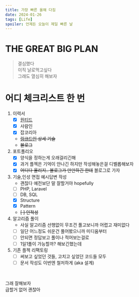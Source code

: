```yaml
---
title: 가장 빠른 올해 다짐
date: 2024-01-26
tags: [Life]
spoiler: 언제든 오늘이 제일 빠른 날
---
```


# THE GREAT BIG PLAN
> 결심했다  
> 이직
날로먹고싶다  
그래도 열심히 해보자

# 어디 체크리스트 한 번
1. 이력서
    - [x] [원티드](https://www.wanted.co.kr/community/profile/j8P6yTcE6WqtRxpfstRRKe)
    - [x] 사람인
    - [x] 잡코리아
    - ~~[링크드인](https://www.linkedin.com/in/ej-h-b8b2a9203/) 상세 기술~~
    - ~~블로그~~
1. 포트폴리오
    - [x] 양식을 정하는게 오래걸리긴해
    - [x] 과거 플젝은 기억이 안나긴 하지만 작성해놓은걸 디벨롭해보자
    - [x] ~~어디다 올리지.. 블로그가 만만하긴 한데~~ 블로그로 가자
1. 기술,인성 면접 예시답변 작성
    - 괜찮다 예전보단 말 잘할거야 hopefully
    - [ ] PHP, Laravel
    - [ ] DB, SQL
    - [x] Structure
    - [x] Pattern
    - ~~[ ] 인적성~~
1. 알고리즘 풀이
    - 사실 알고리즘 선행없이 무조건 풀고보니까 어렵고 재미없다
    - [ ] 일단 어느정도 쉬운건 풀어봤으니까 미디움부터
    - [ ] 안되면 정답보고 풀이나 적어보는걸로
    - [ ] 1일1풀이 가능할까? 해보긴했는데
1. 기존 플젝 리팩토링
    - [ ] 써보고 싶었던 것들, 고치고 싶었던 코드들 모두
    - [ ] 문서 작성도 이번엔 철저하게 (aka 설계)

&nbsp;

그래 잘해보자  
급할거 없어 괜찮아